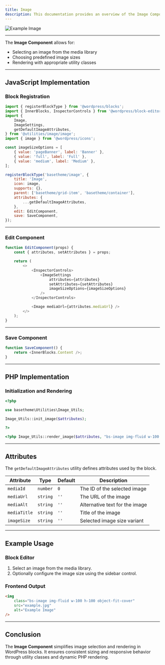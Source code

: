 ```yaml
---
title: Image
description: This documentation provides an overview of the Image Component, which supports media selection and size configuration for use in WordPress blocks.
---
```




<Image src="/assets/example.jpg" alt="Example Image" />

---

The **Image Component** allows for:

-   Selecting an image from the media library
-   Choosing predefined image sizes
-   Rendering with appropriate utility classes

---

## JavaScript Implementation

### Block Registration

```javascript
import { registerBlockType } from '@wordpress/blocks';
import { InnerBlocks, InspectorControls } from '@wordpress/block-editor';
import {
    Image,
    ImageSettings,
    getDefaultImageAttributes,
} from '@utilities/image/image';
import { image } from '@wordpress/icons';

const imageSizeOptions = [
    { value: 'pageBanner', label: 'Banner' },
    { value: 'full', label: 'Full' },
    { value: 'medium', label: 'Medium' },
];

registerBlockType('basetheme/image', {
    title: 'Image',
    icon: image,
    supports: {},
    parent: ['basetheme/grid-item', 'basetheme/container'],
    attributes: {
        ...getDefaultImageAttributes,
    },
    edit: EditComponent,
    save: SaveComponent,
});
```

---

### Edit Component

```javascript
function EditComponent(props) {
    const { attributes, setAttributes } = props;

    return (
        <>
            <InspectorControls>
                <ImageSettings
                    attributes={attributes}
                    setAttributes={setAttributes}
                    imageSizeOptions={imageSizeOptions}
                />
            </InspectorControls>

            <Image mediaUrl={attributes.mediaUrl} />
        </>
    );
}
```

---

### Save Component

```javascript
function SaveComponent() {
    return <InnerBlocks.Content />;
}
```

---

## PHP Implementation

### Initialization and Rendering

```php
<?php

use basetheme\Utilities\Image_Utils;

Image_Utils::init_image($attributes);

?>

<?php Image_Utils::render_image($attributes, "bs-image img-fluid w-100 h-100 object-fit-cover"); ?>
```

---

## Attributes

The `getDefaultImageAttributes` utility defines attributes used by the block.

| Attribute    | Type     | Default | Description                    |
| ------------ | -------- | ------- | ------------------------------ |
| `mediaId`    | `number` | `0`     | The ID of the selected image   |
| `mediaUrl`   | `string` | `''`    | The URL of the image           |
| `mediaAlt`   | `string` | `''`    | Alternative text for the image |
| `mediaTitle` | `string` | `''`    | Title of the image             |
| `imageSize`  | `string` | `''`    | Selected image size variant    |

---

## Example Usage

### Block Editor

1. Select an image from the media library.
2. Optionally configure the image size using the sidebar control.

### Frontend Output

```html
<img
    class="bs-image img-fluid w-100 h-100 object-fit-cover"
    src="example.jpg"
    alt="Example Image"
/>
```

---

## Conclusion

The **Image Component** simplifies image selection and rendering in WordPress blocks. It ensures consistent sizing and responsive behavior through utility classes and dynamic PHP rendering.
